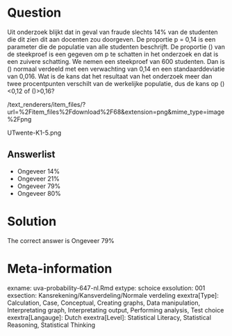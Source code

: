 Question
========

Uit onderzoek blijkt dat in geval van fraude slechts 14% van de studenten die dit zien dit aan docenten zou doorgeven. De proportie p = 0,14 is een parameter die de populatie van alle studenten beschrijft. De proportie \(\hat{p}\) van de steekproef is een gegeven om p te schatten in het onderzoek en dat is een zuivere schatting. We nemen een steekproef van 600 studenten. Dan is \(\hat{p}\) normaal verdeeld met een verwachting van 0,14 en een standaarddeviatie van 0,016. Wat is de kans dat het resultaat van het onderzoek meer dan twee procentpunten verschilt van de werkelijke populatie, dus de kans op \(\hat{p}\)<0,12 of \(\hat{p}\)>0,16? 

 /text_renderers/item_files/?url=%2Fitem_files%2Fdownload%2F68&extension=png&mime_type=image%2Fpng 

 UTwente-K1-5.png 

Answerlist
----------
* Ongeveer 14%
* Ongeveer 21%
* Ongeveer 79%
* Ongeveer 80%

Solution
========

The correct answer is  Ongeveer 79% 

Meta-information
================
exname: uva-probability-647-nl.Rmd 
extype: schoice 
exsolution: 001 
exsection: Kansrekening/Kansverdeling/Normale verdeling
exextra[Type]: Calculation, Case, Conceptual, Creating graphs, Data manipulation, Interpretating graph, Interpretating output, Performing analysis, Test choice 
exextra[Langauge]: Dutch 
exextra[Level]: Statistical Literacy, Statistical Reasoning, Statistical Thinking 
